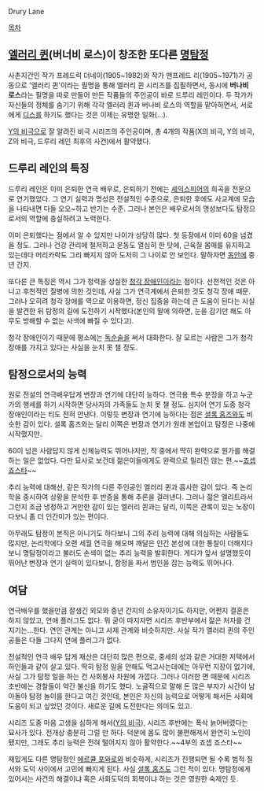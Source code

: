 Drury Lane

[[목차]]

== [[엘러리 퀸]](버너비 로스)이 창조한 또다른 [[명탐정]] ==
사촌지간인 작가 프레드릭 더네이(1905~1982)와 작가 맨프레드 리(1905~1971)가 공동으로 '엘러리 퀸'이라는 필명을 통해 엘러리 퀸 시리즈를 집필하면서, 동시에 '''버나비 로스'''라는 필명을 따로 만들어 만든 작품들의 주인공이 바로 드루리 레인이다. 두 작가가 자신들의 정체를 숨기기 위해 각각 엘러리 퀸과 버나비 로스의 역할을 맡아하면서, 서로에게 [[디스]]를 하기도 했다는 것은 이제는 유명한 일화(...).

[[Y의 비극]]으로 잘 알려진 비극 시리즈의 주인공이며, 총 4개의 작품(X의 비극, Y의 비극, Z의 비극, 드루리 레인 최후의 사건)에서 활약했다.

== 드루리 레인의 특징 ==
드루리 레인은 이미 은퇴한 연극 배우로, 은퇴하기 전에는 [[셰익스피어]]의 희곡을 전문으로 연기했었다. 그 연기 실력과 명성은 전설적인 수준으로, 은퇴한 후에도 사교계에 모습을 나타내면 다들 오오~하고 반기는 수준. 그러나 본인은 배우로서의 명성보다도 탐정으로서의 역할에 충실하려고 노력한다.

이미 은퇴했다는 점에서 알 수 있지만 나이가 상당히 많다. 첫 등장에서 이미 60을 넘겼을 정도. 그러나 건강 관리에 철저하고 운동도 열심히 한 탓에, 근육질 몸매를 유지하고 있는데다 머리카락도 그리 빠지지 않아 도저히 그 나이로 안 보인다. 말하자면 [[동안]]에 중년 간지.

또다른 큰 특징은 역시 그가 청력을 상실한 [[청각 장애인]]이라는 점이다. 선천적인 것은 아니고 후천적인 질병에 의한 것인데, 사실 그가 연극계에서 은퇴한 것도 청각 장애 때문. 그러나 오히려 청각 장애를 역으로 이용하면, 정신 집중을 하는데 큰 도움이 된다는 사실을 발견한 뒤 탐정의 길에 도전하기 시작했다(본인의 말에 의하면, 눈을 감기만 해도 아무도 방해할 수 없는 사색에 빠질 수 있다고). 

청각 장애인이기 때문에 평소에는 [[독순술]]을 써서 대화한다. 잘 모르는 사람은 그가 청각 장애를 가지고 있다는 사실을 눈치 못 챌 정도.

== 탐정으로서의 능력 ==

원로 전설의 연극배우답게 변장과 연기에 대단히 능하다. 연극용 특수 분장을 하고 누군가의 행세를 하기 시작하면 당사자의 가족들도 눈치 못 챌 정도. 심지어 연기 도중 청각 장애인이라는 티도 전혀 안낸다. 이렇듯 변장과 연기에 능하다는 점은 [[셜록 홈즈]]와도 비슷한 감이 있다. 셜록 홈즈와는 달리 이쪽은 변장과 연기가 원래 본업이고 탐정은 나중에 시작했지만.

60이 넘은 사람답지 않게 신체능력도 뛰어나지만, 작 중에서 딱히 완력으로 뭔가를 해결하는 일은 없었다. 다만 묘사로 보건데 젊은이들에게도 완력으로 밀리진 않는 편.~~[[죠셉 죠스타]]~~

추리 능력에 대해선, 같은 작가의 다른 주인공인 엘러리 퀸과 흡사한 감이 있다. 즉 논리학을 중시하여 상황을 분석한 후 반증을 통해 추론을 걸러낸다. 그러나 젊은 엘리트라서 그런지 조금 냉정하고 거만한 감이 있는 엘러리 퀸과는 달리, 이쪽은 관록이 있는 노장이다보니 좀 더 인간미가 있는 편이다.

아무래도 탐정이 본직은 아니기도 하다보니 그의 추리 능력에 대해 의심하는 사람들도 많지만, 논리학에다 오랜 세월 연극을 해오며 깨달은 인간 본성에 대한 통찰이 더해지다보니 명탐정이라고 불러도 손색이 없는 추리 능력을 발휘한다. 게다가 앞서 설명했듯이 뛰어난 변장과 연기 실력이 있다보니, 함정을 파서 범인을 잡는 능력도 뛰어나다.

== 여담 ==

연극배우를 했을만큼 잘생긴 외모와 중년 간지의 소유자이기도 하지만, 어쩐지 결혼은 하지 않았고, 연애 플러그도 없다. 뭐 굳이 따지자면 시리즈 후반부에서 젊은 처자를 건지기는...한다. 연인 관계는 아니고 사제 관계와 비슷하지만. 사실 작가 엘러리 퀸의 주인공들은 다들 그다지 연애 플러그가 없다.

전설적인 연극 배우 답게 재산은 대단히 많은 편으로, 중세의 성과 같은 거대한 저택에서 하인들과 같이 살고 있다. 딱히 탐정 일을 안해도 먹고사는데에는 아무런 지장이 없기에, 사실 그가 탐정 일을 하는 건 사회봉사 차원에 가깝다. 그러나 이러한 면 때문에 시리즈 초반에는 경찰들이 약간 불신을 하기도 했다. 노골적으로 말해 돈 많은 부자가 시간이 남아돌아 탐정 놀이를 한다고 여긴 것인데, 본인은 자신의 능력으로 어떻게 해서든 사회에 도움이 되고 싶었던 것이다. 새로운 길에 도전한다는 의미도 있고.

시리즈 도중 마음 고생을 심하게 해서([[Y의 비극]]), 시리즈 후반에는 폭삭 늙어버렸다는 묘사가 있다. 전개상 충분히 그럴 만 하다. 덕분에 몸도 많이 불편해져서 완연히 노인이 됐지만, 그래도 추리 능력은 전혀 떨어지지 않아 활약한다.~~4부의 죠셉 죠스타~~

재밌게도 다른 명탐정인 [[에르큘 포와로]]와 비슷하게, 시리즈가 진행되면 될 수록 법적 질서와 도덕 사이에서 고민에 빠지게 된다. 사실 [[셜록 홈즈]]도 그런 적이 있다. 명탐정에게 있어서는 사건의 해결이냐 혹은 사회도덕의 회복이냐 하는 것은 영원한 숙제인 듯.
